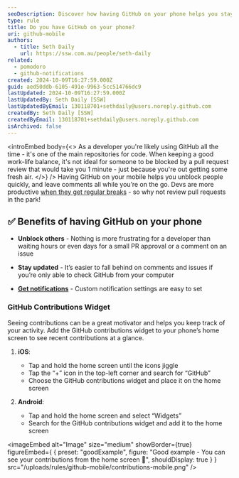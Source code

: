 ```yaml
---
seoDescription: Discover how having GitHub on your phone helps you stay connected to your projects and unblock your team from anywhere.
type: rule
title: Do you have GitHub on your phone?
uri: github-mobile
authors:
  - title: Seth Daily
    url: https://ssw.com.au/people/seth-daily
related:
  - pomodoro
  - github-notifications
created: 2024-10-09T16:27:59.000Z
guid: aed50ddb-6105-491e-9963-5cc514766dc9
lastUpdated: 2024-10-09T16:27:59.000Z
lastUpdatedBy: Seth Daily [SSW]
lastUpdatedByEmail: 130118701+sethdaily@users.noreply.github.com
createdBy: Seth Daily [SSW]
createdByEmail: 130118701+sethdaily@users.noreply.github.com
isArchived: false
---
```


<introEmbed
  body={<>
As a developer you're likely using GitHub all the time - it's one of the main repositories for code. When keeping a good work-life balance, it's not ideal for someone to be blocked by a pull request review that would take you 1 minute - just because you're out getting some fresh air.
  </>}
/>
Having GitHub on your mobile helps you unblock people quickly, and leave comments all while you’re on the go. Devs are more productive [when they get regular breaks](/pomodoro) - so why not review pull requests in the park!

## ✅ Benefits of having GitHub on your phone

* **Unblock others** - Nothing is more frustrating for a developer than waiting hours or even days for a small PR approval or a comment on an issue

* **Stay updated** - It’s easier to fall behind on comments and issues if you’re only able to check GitHub from your computer

* **[Get notifications](/github-notifications)** - Custom notification settings are easy to set

### GitHub Contributions Widget

Seeing contributions can be a great motivator and helps you keep track of your activity. Add the GitHub contributions widget to your phone’s home screen to see recent contributions at a glance.

1. **iOS**:
   * Tap and hold the home screen until the icons jiggle
   * Tap the “+” icon in the top-left corner and search for “GitHub”
   * Choose the GitHub contributions widget and place it on the home screen

2. **Android**:
   * Tap and hold the home screen and select “Widgets”
   * Search for the GitHub contributions widget and add it to the home screen

<imageEmbed
  alt="Image"
  size="medium"
  showBorder={true}
  figureEmbed={ {
    preset: "goodExample",
    figure: "Good example - You can see your contributions from the home screen 🤖",
    shouldDisplay: true
  } }
  src="/uploads/rules/github-mobile/contributions-mobile.png"
/>
